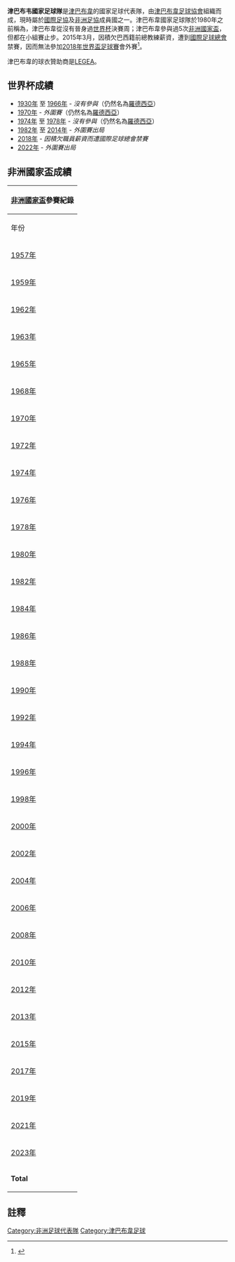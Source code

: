 {{noteTA
|T=zh-hans:津巴布韦国家足球队;zh-hk:津巴布韋國家足球隊;zh-tw:辛巴威國家足球隊;
|1=zh-hans:津巴布韦;zh-hk:津巴布韋;zh-tw:辛巴威;
}}
{{Infobox national football team
| Name               = 津巴布韋
| Badge              = Zimbabwe_FA.gif 
| Nickname           = ''武士(The Warriors) '' 
| Association        = [[津巴布韋足球協會|津巴布韋足球協會]] 
| Sub-confederation  = [[南非洲足球協會議會|COSAFA]]（[[南部非洲|南非洲]]）
| Confederation      = [[非洲足球協會|非洲足球協會]]
| Coach              = {{link-en|諾曼·馬佩薩|Norman Mapeza}}（臨時）
| Captain            = {{link-en|諾里吉·穆索納|Knowledge Musona}}
| Most caps          = {{link-en|約翰·菲里|John Phiri}} (118)
| Top scorer         = {{link-en|彼得·恩德洛武|Peter Ndlovu}} (37) 
| FIFA Trigramme     = ZIM 
| FIFA Rank          = {{FIFA World Rankings|ZIM}}
| FIFA max           = 40
| FIFA max date      = 1995年4月
| FIFA min           = 131
| FIFA min date      = 2009年10月、2016年2月至3月
| Elo Rank           = {{World Football Elo Ratings|Zimbabwe}}
| Elo max            = 56
| Elo max date       = 1995年4月
| Elo min            = 128
| Elo min date       = 2011年3月
 
|pattern_la1 = _zim19h
 |pattern_b1  = _zim19h
 |pattern_ra1 = _zim19h
 |pattern_sh1 =_zim19h
 |pattern_so1 = _zim19h
 |leftarm1    = FFFF00
 |body1       = FFFF00
 |rightarm1   = FFFF00
 |shorts1     = FFF200
 |socks1      = FFF200
|pattern_la2 = _zim19a
 |pattern_b2  = _zim19a
 |pattern_ra2 = _zim19a
 |pattern_sh2 = _zim19a
 |pattern_so2 = _zim19a
 |leftarm2    = 008000
 |body2       = 008000
 |rightarm2   = 008000
 |shorts2     = 008000
 |socks2      = 269D2F

| First game         = {{nowrap begin}} {{fb|Southern Rhodesia}} 0–4 北羅德西亞 {{flagicon|Northern Rhodesia}} <br> ([[南羅德西亞|南羅德西亞]]；1946年) 
| Largest win        = {{fb|ZIM}} 7 - 0  {{fb-rt|BOT}} <br/> ([[博茨瓦纳|博茨瓦纳]]; 1990年8月26日)
| Largest loss       = {{fb|RSA}} 7 - 0  {{{fb|ZIM}} <br/> ([[南非|南非]]; 1977年4月9日)
| World cup apps     =  
| World cup first    =  
| World cup best     =  
| Regional name      = [[非洲國家盃|非洲國家盃]] 
| Regional cup apps  = 5次 
| Regional cup first = 2004年 
| Regional cup best  = 分組賽，[[2004年非洲國家盃|2004年]]、[[2006年非洲國家盃|2006年]]、[[2017年非洲國家盃|2017年]]、[[2019年非洲國家盃|2019年]]、[[2021年非洲國家盃|2021年]]
}}
'''津巴布韦國家足球隊'''是[[津巴布韋|津巴布韋]]的國家足球代表隊，由[[津巴布韋足球協會|津巴布韋足球協會]]組織而成，現時屬於[[國際足協|國際足協]]及[[非洲足協|非洲足協]]成員國之一。津巴布韋國家足球隊於1980年之前稱為{{link-en|羅德西亞國家足球隊|Rhodesia national football team}}，津巴布韋從沒有晉身過[[世界杯|世界杯]]決賽周；津巴布韋參與過5次[[非洲國家盃|非洲國家盃]]，但都在小組賽止步。2015年3月，因積欠巴西籍前總教練{{link-en|何塞·克勞迪內·格奧爾基尼|Jose Claudinei Georgini}}薪資，遭到[[國際足球總會|國際足球總會]]禁賽，因而無法參加[[2018年世界盃足球賽|2018年世界盃足球賽]]會外賽<ref>{{Cite web |url=http://www.fifa.com/worldcup/news/y=2015/m=3/news=zimbabwe-expelled-from-the-preliminary-competition-of-the-2018-fifa-wo-2557911.html |title=Zimbabwe expelled from the preliminary competition of the 2018 FIFA World Cup Russia - FIFA.com |access-date=2015-03-24 |archive-date=2018-04-02 |archive-url=https://web.archive.org/web/20180402072730/http://www.fifa.com/worldcup/news/y=2015/m=3/news=zimbabwe-expelled-from-the-preliminary-competition-of-the-2018-fifa-wo-2557911.html |dead-url=yes }}</ref>。

津巴布韋的球衣贊助商是[[LEGEA|LEGEA]]。

== 世界杯成績 ==
* [[1930年世界杯足球赛|1930年]] 至 [[1966年世界杯足球赛|1966年]] - ''沒有參與''（仍然名為[[羅德西亞|羅德西亞]]）
* [[1970年世界杯足球赛|1970年]] - ''外圍賽''（仍然名為[[羅德西亞|羅德西亞]]）
* [[1974年世界杯足球赛|1974年]] 至 [[1978年世界杯足球赛|1978年]] - ''沒有參與''（仍然名為[[羅德西亞|羅德西亞]]）
* [[1982年世界杯足球赛|1982年]] 至 [[2014年世界杯足球赛|2014年]] - ''外圍賽出局''
* [[2018年世界杯足球赛|2018年]] - ''因積欠職員薪資而遭國際足球總會禁賽''
* [[2022年世界杯足球赛|2022年]] - ''外圍賽出局''

== 非洲國家盃成績 ==
{| class="wikitable" style="text-align: center;"
!colspan=9|[[非洲國家盃|非洲國家盃]]參賽紀錄
|-
!年份
!最終成績
!總排名
!場數
!勝
!和*
!負
!入球
!失球
|-
|{{flagicon|Sudan|1956}} [[1957年非洲國家盃|1957年]]||colspan=8 rowspan=12|''沒有參與''（仍然名為[[羅德西亞|羅德西亞]]）
|-
|{{flagicon|UAR}} [[1959年非洲國家盃|1959年]]
|-
|{{flagicon|Ethiopia|1897}} [[1962年非洲國家盃|1962年]]
|-
|{{flagicon|Ghana}} [[1963年非洲國家盃|1963年]]
|-
|{{flagicon|Tunisia}} [[1965年非洲國家盃|1965年]]
|-
|{{flagicon|Ethiopia|1897}} [[1968年非洲國家盃|1968年]]
|-
|{{flagicon|Sudan|1956}} [[1970年非洲國家盃|1970年]]
|-
|{{flagicon|Cameroon|1961}} [[1972年非洲國家盃|1972年]]
|-
|{{flagicon|Egypt|1972}} [[1974年非洲國家盃|1974年]]
|-
|{{flagicon|Ethiopia|1975}} [[1976年非洲國家盃|1976年]]
|-
|{{flagicon|Ghana}} [[1978年非洲國家盃|1978年]]
|-
|{{flagicon|Nigeria}} [[1980年非洲國家盃|1980年]]
|-
|{{flagicon|Libya|1977}} [[1982年非洲國家盃|1982年]]||colspan=8 rowspan=11|''外圍賽出局''
|-
|{{flagicon|Ivory Coast}} [[1984年非洲國家盃|1984年]]
|-
|{{flagicon|Egypt}} [[1986年非洲國家盃|1986年]]
|-
|{{flagicon|Morocco}} [[1988年非洲國家盃|1988年]]
|-
|{{flagicon|Algeria}} [[1990年非洲國家盃|1990年]]
|-
|{{flagicon|Senegal}} [[1992年非洲國家盃|1992年]]
|-
|{{flagicon|Tunisia}} [[1994年非洲國家盃|1994年]]
|-
|{{flagicon|South Africa}} [[1996年非洲國家盃|1996年]]
|-
|{{flagicon|Burkina Faso}} [[1998年非洲國家盃|1998年]]
|-
|{{flagicon|Ghana}} {{flagicon|Nigeria}} [[2000年非洲國家盃|2000年]]
|-
|{{flagicon|Mali}} [[2002年非洲國家盃|2002年]]
|-
|{{flagicon|Tunisia}} [[2004年非洲國家盃|2004年]]||小組賽||14/16||3||1||0||2||6||8
|-
|{{flagicon|Egypt}} [[2006年非洲國家盃|2006年]]||小組賽||13/16||3||1||0||2||2||5
|-
|{{flagicon|Ghana}} [[2008年非洲國家盃|2008年]]||colspan=8 rowspan=5|''外圍賽出局''
|-
|{{flagicon|Angola}} [[2010年非洲國家盃|2010年]]
|-
|{{flagicon|Gabon}} {{flagicon|Equatorial Guinea}} [[2012年非洲國家盃|2012年]]
|-
|{{flagicon|South Africa}} [[2013年非洲國家盃|2013年]]
|-
|{{flagicon|Equatorial Guinea}} [[2015年非洲國家盃|2015年]]
|-
|{{flagicon|Gabon}} [[2017年非洲國家盃|2017年]]||小組賽||14/16||3||0||1||2||4||8
|-
|{{flagicon|Egypt}} [[2019年非洲國家盃|2019年]]||小組賽||21/24||3||0||1||2||1||6
|-
|{{flagicon|Cameroon}} [[2021年非洲國家盃|2021年]]||小組賽||17/24||3||1||0||2||3||4
|-
|{{flagicon|Ivory Coast}} [[2023年非洲國家盃|2023年]]||colspan=8|''待定''
|-
!'''Total'''||'''小組賽'''||'''5/33'''||'''15'''||'''3'''||'''2'''||'''10'''||'''16'''||'''31'''
|}


== 註釋 ==
{{reflist}}

{{CAF teams}}
{{國際足球}}

[[Category:非洲足球代表隊|Category:非洲足球代表隊]]
[[Category:津巴布韋足球|Category:津巴布韋足球]]